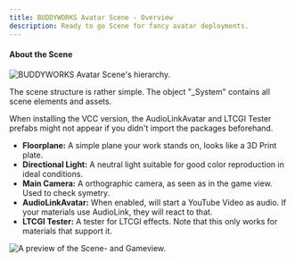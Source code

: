 ```yaml
---
title: BUDDYWORKS Avatar Scene - Overview
description: Ready to go Scene for fancy avatar deployments.
---
```


#### About the Scene

![BUDDYWORKS Avatar Scene's hierarchy.](./img/002.png)  

The scene structure is rather simple. The object "\_System" contains all scene elements and assets.  
<Aside>When installing the VCC version, the AudioLinkAvatar and LTCGI Tester prefabs might not appear if you didn't import the packages beforehand.</Aside>

- **Floorplane:** A simple plane your work stands on, looks like a 3D Print plate.
- **Directional Light:** A neutral light suitable for good color reproduction in ideal conditions.
- **Main Camera:** A orthographic camera, as seen as in the game view. Used to check symetry.
- **AudioLinkAvatar:** When enabled, will start a YouTube Video as audio. If your materials use AudioLink, they will react to that.
- **LTCGI Tester:** A tester for LTCGI effects. Note that this only works for materials that support it.


![A preview of the Scene- and Gameview.](./img/003.png)  